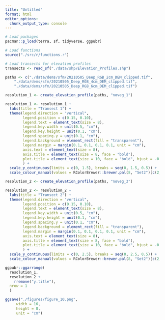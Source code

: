 ```yaml
---
title: "Untitled"
format: html
editor_options: 
  chunk_output_type: console
---
```



```r
# Load packages
pacman::p_load(terra, sf, tidyverse, ggpubr)

# Load functions
source("./src/r/functions.r")

# Load transects for elevation profiles
transects <- read_sf("./data/shp/Elevation_Profiles.shp")
```

```r
paths <- c("./data/dems/sfm/20210505_Deep_RGB_2cm_DEM_clipped.tif",
    "./data/dems/sfm/20210505_Deep_RGB_4cm_DEM_clipped.tif",
    "./data/dems/sfm/20210505_Deep_RGB_6cm_DEM_clipped.tif")

resolution_1 <- create_elevation_profile(paths, "noveg_1")

resolution_1 <- resolution_1 +
  labs(title = "Transect 1") +
  theme(legend.direction = "vertical",
        legend.position = c(0.15, 0.10),
        legend.text = element_text(size = 8),
        legend.key.width = unit(0.5, "cm"),
        legend.key.height = unit(0.1, "cm"),
        legend.spacing.y = unit(0.1, "cm"),
        legend.background = element_rect(fill = "transparent"),
        legend.margin = margin(0.1, 0.1, 0.1, 0.1, unit = "cm"),
        axis.text = element_text(size = 8),
        axis.title = element_text(size = 8, face = "bold"),
        plot.title = element_text(size = 10, face = "bold", hjust = -0.073)
        ) +
  scale_y_continuous(limits = c(0, 1.5), breaks = seq(0, 1.5, 0.5)) +
  scale_colour_manual(values = RColorBrewer::brewer.pal(8, "Set2")[c(2,3,5)], labels = c('2 cm', '4 cm', '6 cm'))

resolution_2 <- create_elevation_profile(paths, "noveg_3")

resolution_2 <- resolution_2 +
  labs(title = "Transect 2") +
  theme(legend.direction = "vertical",
        legend.position = c(0.15, 0.10),
        legend.text = element_text(size = 8),
        legend.key.width = unit(0.5, "cm"),
        legend.key.height = unit(0.1, "cm"),
        legend.spacing.y = unit(0.1, "cm"),
        legend.background = element_rect(fill = "transparent"),
        legend.margin = margin(0.1, 0.1, 0.1, 0.1, unit = "cm"),
        axis.text = element_text(size = 8),
        axis.title = element_text(size = 8, face = "bold"),
        plot.title = element_text(size = 10, face = "bold", hjust = -0.073)
        ) +
  scale_y_continuous(limits = c(0, 2.5), breaks = seq(0, 2.5, 0.5)) +
  scale_colour_manual(values = RColorBrewer::brewer.pal(8, "Set2")[c(2,3,5)], labels = c('2 cm', '4 cm', '6 cm'))

ggpubr::ggarrange(
  resolution_1,
  resolution_2 + 
    rremove("y.title"),
  nrow = 1
  )

ggsave("./figures/figure_10.png",
     width = 16,
     height = 8,
     unit = "cm")
```
